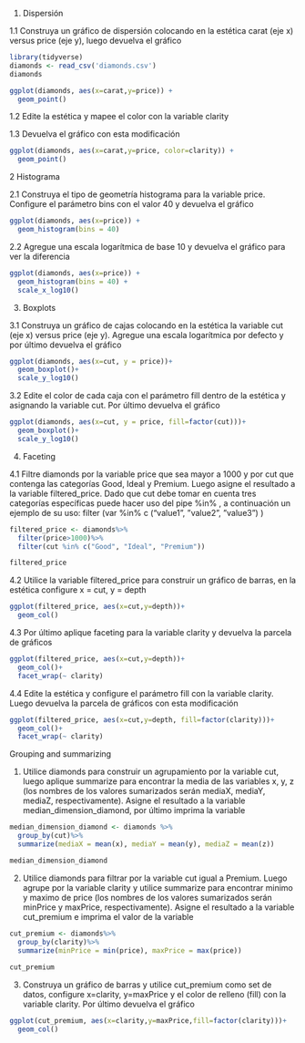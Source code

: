 1.    Dispersión

1.1   Construya un gráfico de dispersión colocando en la estética carat (eje x) versus
price (eje y), luego devuelva el gráfico

```r
library(tidyverse)
diamonds <- read_csv('diamonds.csv')
diamonds

ggplot(diamonds, aes(x=carat,y=price)) +
  geom_point()

```

1.2   Edite la estética y mapee el color con la variable clarity

1.3   Devuelva el gráfico con esta modificación

```r
ggplot(diamonds, aes(x=carat,y=price, color=clarity)) +
  geom_point()

```


2   Histograma

2.1   Construya el tipo de geometría histograma para la variable price. Configure el
parámetro bins con el valor 40 y devuelva el gráfico


```r

ggplot(diamonds, aes(x=price)) +
  geom_histogram(bins = 40)


```

2.2   Agregue una escala logarítmica de base 10 y devuelva el gráfico para ver la
diferencia

```r
ggplot(diamonds, aes(x=price)) +
  geom_histogram(bins = 40) +
  scale_x_log10()

```
3.    Boxplots

3.1   Construya un gráfico de cajas colocando en la estética la variable cut (eje x)
versus price (eje y). Agregue una escala logarítmica por defecto y por último
devuelva el gráfico

```r
ggplot(diamonds, aes(x=cut, y = price))+
  geom_boxplot()+
  scale_y_log10()

```
3.2   Edite el color de cada caja con el parámetro fill dentro de la estética y asignando
la variable cut. Por último devuelva el gráfico

```r
ggplot(diamonds, aes(x=cut, y = price, fill=factor(cut)))+
  geom_boxplot()+
  scale_y_log10()


```
4.    Faceting

4.1   Filtre diamonds por la variable price que sea mayor a 1000 y por cut que
contenga las categorías Good, Ideal y Premium. Luego asigne el resultado a la
variable filtered_price. Dado que cut debe tomar en cuenta tres categorías
específicas puede hacer uso del pipe %in% , a continuación un ejemplo de su
uso:
filter (var %in% c (“value1”, ”value2”, ”value3”) )

```r

filtered_price <- diamonds%>%
  filter(price>1000)%>%
  filter(cut %in% c("Good", "Ideal", "Premium"))

filtered_price

```
4.2   Utilice la variable filtered_price para construir un gráfico de barras, en la estética
configure x = cut, y = depth

```r
ggplot(filtered_price, aes(x=cut,y=depth))+
  geom_col()


```
4.3   Por último aplique faceting para la variable clarity y devuelva la parcela de
gráficos

```r
ggplot(filtered_price, aes(x=cut,y=depth))+
  geom_col()+
  facet_wrap(~ clarity)

```
4.4   Edite la estética y configure el parámetro fill con la variable clarity. Luego
devuelva la parcela de gráficos con esta modificación


```r

ggplot(filtered_price, aes(x=cut,y=depth, fill=factor(clarity)))+
  geom_col()+
  facet_wrap(~ clarity)


```

Grouping and summarizing

1.    Utilice diamonds para construir un agrupamiento por la variable cut, luego aplique
summarize para encontrar la media de las variables x, y, z (los nombres de los valores
sumarizados serán mediaX, mediaY, mediaZ, respectivamente). Asigne el resultado a la
variable median_dimension_diamond, por último imprima la variable

```r

median_dimension_diamond <- diamonds %>%
  group_by(cut)%>%
  summarize(mediaX = mean(x), mediaY = mean(y), mediaZ = mean(z))

median_dimension_diamond
```

2.    Utilice diamonds para filtrar por la variable cut igual a Premium. Luego agrupe por la
variable clarity y utilice summarize para encontrar minimo y maximo de price (los
nombres de los valores sumarizados serán minPrice y maxPrice, respectivamente).
Asigne el resultado a la variable cut_premium e imprima el valor de la variable

```r
cut_premium <- diamonds%>%
  group_by(clarity)%>%
  summarize(minPrice = min(price), maxPrice = max(price))
  
cut_premium

```

3.    Construya un gráfico de barras y utilice cut_premium como set de datos, configure
x=clarity, y=maxPrice y el color de relleno (fill) con la variable clarity. Por último
devuelva el gráfico

```r

ggplot(cut_premium, aes(x=clarity,y=maxPrice,fill=factor(clarity)))+
  geom_col()


```




